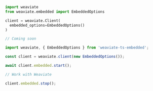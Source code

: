 
<Tabs groupId="languages">
  <TabItem value="py4" label="Python Client v4">
     <FilteredTextBlock
       text={PyCode}
       startMarker="# START ConnectEmbedded"
       endMarker="# END ConnectEmbedded"
       language="py"
     />

  </TabItem>

  <TabItem value="py3" label="Python Client v3">

  ```python
  import weaviate
  from weaviate.embedded import EmbeddedOptions

  client = weaviate.Client(
    embedded_options=EmbeddedOptions()
  )
  ```

  </TabItem>

  <TabItem value="js" label="JS/TS Client v3">

  ```js
  // Coming soon
  ```

  </TabItem>

  <TabItem value="js2" label="JS/TS Client v2">

  ```js
  import weaviate, { EmbeddedOptions } from 'weaviate-ts-embedded';

  const client = weaviate.client(new EmbeddedOptions());

  await client.embedded.start();

  // Work with Weaviate

  client.embedded.stop();
  ```

  </TabItem>
</Tabs>
